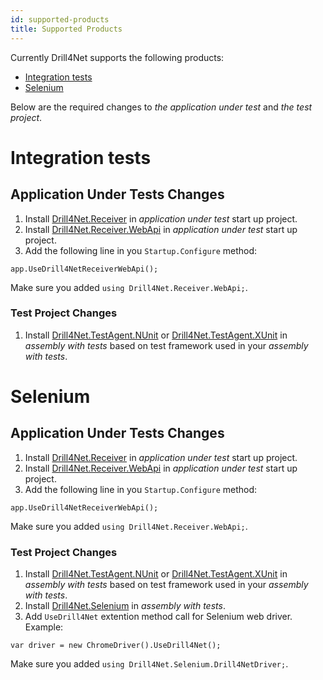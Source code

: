 ```yaml
---
id: supported-products
title: Supported Products
---
```


Currently Drill4Net supports the following products:
- [Integration tests](#integration-tests)
- [Selenium](#selenium)

Below are the required changes to *the application under test* and *the test project*.

# Integration tests
## Application Under Tests Changes

1. Install [Drill4Net.Receiver](https://www.nuget.org/packages/Drill4Net.Receiver) in *application under test* start up project.
2. Install [Drill4Net.Receiver.WebApi](https://www.nuget.org/packages/Drill4Net.Receiver.WebApi) in *application under test* start up project.
3. Add the following line in you `Startup.Configure` method:
```
app.UseDrill4NetReceiverWebApi();
``` 
Make sure you added `using Drill4Net.Receiver.WebApi;`.

### Test Project Changes

1. Install [Drill4Net.TestAgent.NUnit](https://www.nuget.org/packages/Drill4Net.TestAgent.NUnit) or [Drill4Net.TestAgent.XUnit](https://www.nuget.org/packages/Drill4Net.TestAgent.XUnit)
in *assembly with tests* based on test framework used in your *assembly with tests*.

# Selenium
## Application Under Tests Changes

1. Install [Drill4Net.Receiver](https://www.nuget.org/packages/Drill4Net.Receiver) in *application under test* start up project.
2. Install [Drill4Net.Receiver.WebApi](https://www.nuget.org/packages/Drill4Net.Receiver.WebApi) in *application under test* start up project.
3. Add the following line in you `Startup.Configure` method:
```
app.UseDrill4NetReceiverWebApi();
``` 
Make sure you added `using Drill4Net.Receiver.WebApi;`.

### Test Project Changes

1. Install [Drill4Net.TestAgent.NUnit](https://www.nuget.org/packages/Drill4Net.TestAgent.NUnit) or [Drill4Net.TestAgent.XUnit](https://www.nuget.org/packages/Drill4Net.TestAgent.XUnit)
in *assembly with tests* based on test framework used in your *assembly with tests*.
2. Install [Drill4Net.Selenium](https://www.nuget.org/packages/Drill4Net.Selenium) in *assembly with tests*.
3. Add `UseDrill4Net` extention method call for Selenium web driver. Example:
```
var driver = new ChromeDriver().UseDrill4Net();
```
Make sure you added `using Drill4Net.Selenium.Drill4NetDriver;`.
